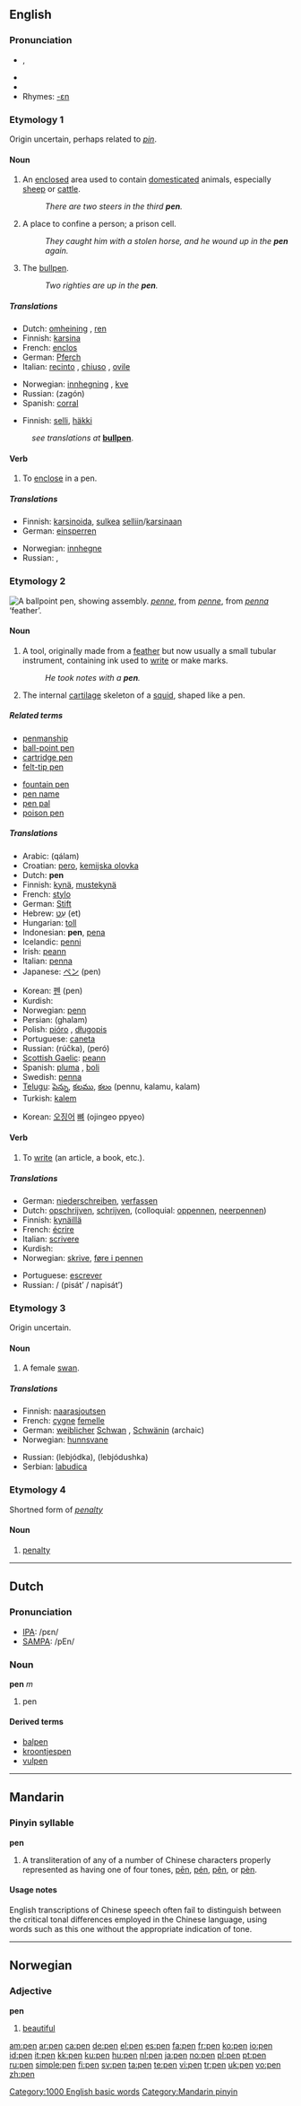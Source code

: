 {{see|pēn|pén|pěn|pèn}}
==English==

===Pronunciation===
* {{IPA|/pɛn/}}, {{SAMPA|/pEn/}}
* {{audio|en-us-pen.ogg|Audio (US)}}
* {{audio|en-us-inlandnorth-pen.ogg|Audio (US-Inland North)}}
* Rhymes: [[Rhymes:English:-ɛn|-ɛn]]

===Etymology 1===
Origin uncertain, perhaps related to ''[[pin]]''.

====Noun====
{{en-noun}}

# An [[enclose]]d area used to contain [[domesticated]] animals, especially [[sheep]] or [[cattle]].
#: ''There are two steers in the third '''pen'''.''
# A place to confine a person; a prison cell.
#: ''They caught him with a stolen horse, and he wound up in the '''pen''' again.''
# {{baseball}} The [[bullpen]].
#: ''Two righties are up in the '''pen'''.''

=====Translations=====
{{trans-top|enclosed area for animals}}
* Dutch: [[omheining]] {{f}}, [[ren]] {{m}}
* Finnish: [[karsina]]
* French: [[enclos]] {{m}}
* German: [[Pferch]] {{m}}
* Italian: [[recinto]] {{m}}, [[chiuso]] {{m}}, {{italbrac|for sheep}} [[ovile]] {{m}}
{{trans-mid}}
* Norwegian: [[innhegning]] {{m|f}}, [[kve]] {{n}}
* Russian: {{t|ru|загон|m}} (zagón)
* Spanish: [[corral]] {{m}}
{{trans-bottom}}

{{trans-top|prison cell}}
* Finnish: [[selli]], [[häkki]]
{{trans-mid}}
{{trans-bottom}}

{{trans-top|(baseball) bullpen}}
: ''see translations at'' '''[[bullpen]]'''.
{{trans-bottom}}

====Verb====
{{en-verb|pens|penning|'''[[penned]]''' or '''[[pent]]'''}}

# {{transitive}} To [[enclose]] in a pen.

=====Translations=====
{{trans-top|to enclose}}
* Finnish: [[karsinoida]], [[sulkea]] [[selli|selliin]]/[[karsina|karsinaan]]
* German: [[einsperren]]
{{trans-mid}}
* Norwegian: [[innhegne]]
* Russian: {{t-|ru|запирать}}, {{t-|ru|заключать}}
{{trans-bottom}}

===Etymology 2===
[[Image:Ballpoint-pen-parts.jpg|thumb|right|A ballpoint pen, showing assembly.]]
{{AF.}} ''[[penne]]'', from {{OF.}} ''[[penne]]'', from {{L.}} ''[[penna]]'' ‘feather’.

====Noun====
{{en-noun}}

# A tool, originally made from a [[feather]] but now usually a small tubular instrument, containing ink used to [[write]] or make marks.
#: ''He took notes with a '''pen'''.''
# {{zoology}} The internal [[cartilage]] skeleton of a [[squid]], shaped like a pen.

=====Related terms=====
{{top2}}
* [[penmanship]]
* [[ball-point pen]]
* [[cartridge pen]]
* [[felt-tip pen]]
{{mid2}}
* [[fountain pen]]
* [[pen name]]
* [[pen pal]]
* [[poison pen]]
{{bottom}}

=====Translations=====
{{trans-top|writing tool}}
* Arabic: {{ARchar|[[قلم]]}} (qálam)
* Croatian: [[pero]], [[kemijska olovka]]
* Dutch: '''pen''' {{f}}
* Finnish: [[kynä]], [[mustekynä]]
* French: [[stylo]] {{m}}
* German: [[Stift]] {{m}}
* Hebrew: [[עט|עֵט]] (et) {{m}}
* Hungarian: [[toll]]
* Indonesian: '''pen''', [[pena]]
* Icelandic: [[penni]] {{m}}
* Irish: [[peann]] {{m}}
* Italian: [[penna#Italian|penna]] {{f}}
* Japanese: [[ペン]] (pen)
{{trans-mid}}
* Korean: [[펜]] (pen)
* Kurdish: {{KUchar|[[پێنووس]]}}
* Norwegian: [[penn]] {{m}}
* Persian: {{FAchar|[[قلم]]}} (ghalam)
* Polish: [[pióro]] {{n}}, [[długopis]] {{m}}
* Portuguese: [[caneta]] {{f}}
* Russian: {{t+|ru|ручка|f}} (rúčka), {{t+|ru|перо|c}} (peró)
* [[Scottish Gaelic]]: [[peann]] {{m}}
* Spanish: [[pluma]] {{f}} , [[boli]]
* Swedish: [[penna#Swedish|penna]]
* [[Telugu]]: [[పెన్ను]], [[కలము]], [[కలం]] (pennu, kalamu, kalam)
* Turkish: [[kalem]]
{{trans-bottom}}

{{trans-top|internal cartilage skeleton of a squid}}
{{trans-mid}}
* Korean: [[오징어]] [[뼈]] (ojingeo ppyeo)
{{trans-bottom}}

====Verb====
{{en-verb|pen|n|ing}}

# {{transitive}} To [[write]] (an article, a book, etc.).

=====Translations=====
{{trans-top|to write}}
* German: [[niederschreiben]], [[verfassen]]
* Dutch: [[opschrijven]], [[schrijven]], (colloquial: [[oppennen]], [[neerpennen]])
* Finnish: [[kynäillä]]
* French: [[écrire]]
* Italian: [[scrivere]]
* Kurdish: {{KUchar|[[نووسین]]}}
* Norwegian: [[skrive]], [[føre i pennen]]
{{trans-mid}}
* Portuguese: [[escrever]]
* Russian: {{t+|ru|писать}} / {{t+|ru|написать}} (pisát’ / napisát’)
{{trans-bottom}}

===Etymology 3===
Origin uncertain.

====Noun====
{{en-noun}}

# A female [[swan]].

=====Translations=====
{{trans-top|female swan}}
* Finnish: [[naaras]][[joutsen]]
* French: [[cygne]] [[femelle]] {{m}}
* German: [[weiblicher]] [[Schwan]] {{m}}, [[Schwänin]] {{f}} (archaic)
* Norwegian: [[hunnsvane]] {{m}}
{{trans-mid}}
* Russian: {{t|ru|лебёдка|f}} (lebjódka), {{t-|ru|лебёдушка|f}} (lebjódushka)
* Serbian: [[labudica]]
{{trans-bottom}}

===Etymology 4===
Shortned form of ''[[penalty]]''

====Noun====
{{en-noun}}

# [[penalty]]

[[Category:1000 English basic words]]

----

==Dutch==

===Pronunciation===
* [[w:IPA|IPA]]: /pεn/
* [[w:SAMPA|SAMPA]]: /pEn/

===Noun===
'''pen''' ''m''

# pen {{italbrac|writing utensil}}

====Derived terms====
* [[balpen]]
* [[kroontjespen]]
* [[vulpen]]

----

==Mandarin==

===Pinyin syllable===
'''pen'''

# A transliteration of any of a number of Chinese characters properly represented as having one of four tones, [[pēn]], [[pén]], [[pěn]], or [[pèn]].

====Usage notes====
English transcriptions of Chinese speech often fail to distinguish between the critical tonal differences employed in the Chinese language, using words such as this one without the appropriate indication of tone.

[[Category:Mandarin pinyin]]

----

==Norwegian==

===Adjective===
'''pen'''

# [[beautiful]]

[[am:pen]]
[[ar:pen]]
[[ca:pen]]
[[de:pen]]
[[el:pen]]
[[es:pen]]
[[fa:pen]]
[[fr:pen]]
[[ko:pen]]
[[io:pen]]
[[id:pen]]
[[it:pen]]
[[kk:pen]]
[[ku:pen]]
[[hu:pen]]
[[nl:pen]]
[[ja:pen]]
[[no:pen]]
[[pl:pen]]
[[pt:pen]]
[[ru:pen]]
[[simple:pen]]
[[fi:pen]]
[[sv:pen]]
[[ta:pen]]
[[te:pen]]
[[vi:pen]]
[[tr:pen]]
[[uk:pen]]
[[vo:pen]]
[[zh:pen]]
